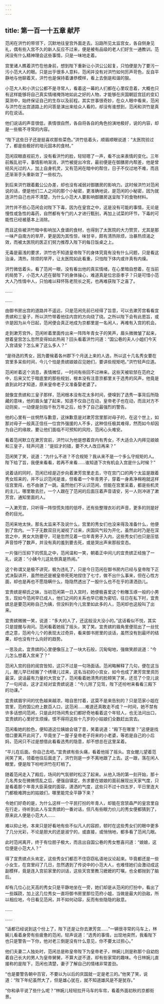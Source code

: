 ```yaml
---
---
---
```

title: 第一百一十五章 献芹
---




范闲在洪竹的带领下，沉默地往皇宫外面走去。沿路所见太监宫女，各自侧身见礼，偶有些入宫不久的新人反应不过来，便是被有品级的老人们好生一通教训。范闲没有什么精神理会这些事情，只是一味地走着。

宫里诸人瞧着洪竹在他身前，想到陛下重新让小洪公公起复，只怕便是为了要污一污小范大人的眼。只是出乎很多人意料，范闲并没有对洪竹如何厉声苛色，反自平静地与他聊着天，洪竹也是保持着谦恭模样，看上去倒是和谐的狠。

小范大人和小洪公公都不是寻常人，看着这一幕的人们都在心里叹息着，大概也只有这样能够将自己真实情绪掩饰地如此之好的人物，才能够在庆国朝廷宫廷的变幻莫测中，始终保证自己的生存以及前程。其实世事很奇妙，在众人眼中看来，范闲与洪竹在出宫道路上的问答是演出来给众人看的，却没有谁想到，范闲和洪竹是真的在说话。

他们说话的声音很低，表情很自然，各自将各自的角色扮演地极好，说的内容，却是一些极不寻常的内容。

“陛下这些日子还是挺喜欢那些菜色。”洪竹低着头，顺眉顺眼说道：“太医院验过了，都是些极好的培元固本的食材。”

范闲双眼直视前方，没有看洪竹的脸，轻轻嗯了一声，看不出来表情的变化。三年前叛乱初平，事情影响渐消，洪竹被提出冷宫，最初便是在御膳房内帮差，他是曾经风光过的人，加上自身机灵，又有范闲在暗中的帮住，日子不仅过地不难，而且还渐渐手头重新敛了一些权力。

到后来洪竹跟着戴公公办差，却也没有减弱对御膳房的影响力。这时候洪竹对范闲说的话，便是他们二人之间的那个小秘密，更准确地说，是范闲的小秘密，因为就连洪竹自己也并不清楚，为什么小范大人要影响御膳房送呈陛下的食物材料。

洪竹并不担心范闲会对陛下下毒，因为在皇宫之中，这是没有可能的事情，无论是慢性或急性的毒药，自然都有专门的人才进行甄别，再加上试菜的环节，下毒的可能性已经被基本上消除。

而且这些被洪竹暗中影响加入食谱的食材，也得到了太医院的大力赞赏，尤其是那一味产自南方的旱芹，更是因为其性惊，味甘辛，颇有清热除烦，治暴热烦渴之效，而被太医院的医正们努力推荐入陛下的每日饭桌之上。

无毒是最浅的要求，洪竹也不知道皇帝陛下的身体究竟有没有什么问题，只是看这治澡，清热，除烦的旱芹，让太医院如此看重，只怕陛下体内或许真有内燥。

洪竹微低着头，看了范闲一眼，没有看出他的真实情绪，在心里暗自想着，在当前的局势下，小范大人还在替陛下的身体操心，难道真是位忠臣孝子？只是可惜小范大人乃性情中人，只怕难以释怀陈老院长之死，也再难获陛下之喜了。

……

……

由御书房出宫的道路并不遥远，只是范闲先前已经得了旨意，可以去漱芳宫看看宜贵嫔和三皇子，所以洪竹带着他往内宫的方向绕了绕。之所以陛下会有此恩旨，或许是因为从今日起，范闲便会真正地成为京都里是一名闲人，再难有入宫的机会。

走到漱芳宫外，范闲听着里面传出来一阵阵年青女子的笑声，眉头微微皱了起来，想着皇宫怎么忽然变得如此热闹？回头看着洪竹问道：“国公巷的夫人小姐们今天入宫请安？怎么来了这么多人？”

“是待选的秀女，因为要候着各州郡下个月送上来的人选，所以这十几名秀女要在宫里多呆些时间，今儿个怕是贵嫔娘娘召见她们，要讲些规矩吧。”洪竹轻声应道。

范闲听着这个消息，表情微怔，一时间有些回不过神来。这些天被软禁在范府之中，后来又忙于暗底里的那些规划，根本没有注意京都里关于选秀的风声，他竟是直到此时才知道，原来皇帝老子又准备娶老婆了。

就像宜贵嫔和三皇子那样，范闲根本没有花太多时间，便嗅到了选秀一事背后所隐藏的意味，他的眉头皱了起来，知道不仅自己在动，皇帝老子也在动，而且对方不动则矣，一动便是剑指千秋万年之后，给予了自己最强烈的警告。

他的心里有一丝惘然与歉意，这抹歉意是对漱芳宫里那对母子的，在这个世上，如那对母子一般真正信任一位宫外强援的人不多，这种信任极其难得，然而如今却因为自己的缘故，要让他们面临不可预知的风险，范闲心头难安。

看着范闲默立在漱芳宫前，洪竹以为他是想着宫内有秀女，不大适合入内拜见娘娘和三皇子，轻声问道：“是奴才的错，要不大人改日再来？”

范闲笑了笑，说道：“为什么不进？不合规矩？我从来不是一个多么守规矩的人。陛下给了旨，我便来看看，若再不来看……谁知道下次有机会入宫是什么时候？”

说着话的同时，范闲已经是迈步向着漱芳宫里走去，守在宫门口的两个太监是跟着秀女班来的，并不认识范闲是谁，但看着一个年青男子，穿着一身素净棉袍就这样往宫里闯，也不由骇了一跳。虽然他们不认识范闲，但能在宫里呆着，都是些机灵的主儿，哪里敢去拦，一个人跟在了范闲的后面压着声音请安，另一人则冲进了漱芳宫，通知里面的人。

一入漱芳宫，只听得一阵惊慌失措的低呼，还有些整理衣衫的声音，更多的则是好奇的目光。

范闲来地太快，那名太监来不及说什么，宫里的秀女们也没来得及准备什么，他便到了宫内。一下子无数双目光凝视了过来，庆国风气较为开化，虽然此时乃是在深宫之中，男女大防要守，可是忽然见着一位年青男子入内，这些秀女们也只是压低声音惊呼了数声，并没有真的羞到要去死，或是哭出声来那般变态。

一片强行压抑下的慌乱之中，范闲温和一笑，朝着正中间儿的宜贵嫔正经施了一礼，说道：“小姨今儿这处倒真是热闹。”

这个称谓又是极不讲究，极为违礼了，只是今日范闲在御书房内已经与皇帝陛下正式决裂讲开，虽然他还是被皇帝死死地捏住了七寸，做不出什么事来，但在心性方面，却也是再也不愿隐瞒什么，隐隐然透出了一股什么也不在乎的潇洒劲儿。

宜贵嫔是柳氏之妹，当初范闲第一日入宫时，她便极喜爱这个粉雕玉琢一般的小男生，现如今范闲早已成人，他们之间的关系也早已极为密切，往日在私下时，宜贵嫔总是要范闲称自己为姨，但没料到今儿宫里如此多的人，范闲却也这般叫了出来。

宜贵嫔微微一笑，说道：“多大的人了，还这般没大没小的。”这话看似不悦，其实只是提醒与询问。范闲看着她摇了摇头，笑了笑。宜贵嫔的眉角里便现出了一丝忧虑之意，范闲今儿个的表现太过奇异，看来御书房里的谈话，虽然没有到最坏的结果，却也没有什么向好的趋势。

一思及此，宜贵嫔的心里便像压上了一块大石般，沉甸甸地，强做笑颜说道：“今儿怎么想着入宫来了？”

范闲入宫的目的闺宫皆知，这只不过是一句场面话。范闲略解释了几句，便在这当儿，醒儿早已经搬了个绣墩儿过来，这名当初的小宫女，如今也成了漱芳宫里资历最深，说话最有力量的大宫女了，范闲看着她清秀的脸颊笑了笑，还觅了个空儿说了一句闲话，这才正经对宜贵嫔说道：“今儿除了见驾，陛下还吩咐来看看三殿下的功课。”

宜贵嫔眉宇间的忧色越来越浓，暗自思忖着，这莫不是来告别的？只是范家小姐在宫里，范府国公府上数百人口，这范闲……难道还真敢走不成？一时间，她不禁有许多话想问范闲，只是此时场间秀女们都好奇地看着这个年轻人，也无法问出口，宜贵嫔的心里好生烦燥，恨不得将这些十几岁的小姑娘们全数赶出宫去。

范闲看她的脸色，便知道这位姨娘会错了意，笑着说道：“殿下在哪里？”这便是找借口要离开此间了，毕竟坐了一屋子皇帝老子将来的小老婆，等若是自己的小后妈，范闲只不过是想借此看看选秀的隐意，却不想总在这里呆着。

“平儿在后面。你自己去吧。”宜贵嫔有些头痛，看着他摇了摇头。宫女醒儿望着范闲笑了笑，领着他往后面走了，洪竹则是一步不离地跟了上去。这一跟，落在闲人眼里，便是陛下吩咐洪竹在盯梢了。

随着范闲走入了殿后，场间的气氛顿时松泛了起来。从他入场的第一刻开始，那十几名秀女在微微慌乱之后，便强自镇定，务求要在娘娘的面前展现出天家气度，只是看着那个年青大臣英俊的面容，潇洒的气度，这些只不过十四五岁，平日里连大门都极难跨出的姑娘们，哪里能完全平静下来？

令她们好奇的是，为什么这样一个平民打扮的年青人，却能在宫禁森严的皇宫里自在行走，待听到此人与宜贵嫔的一番对话，但凡有些眼力价儿的秀女便都猜到了，原来此人便是小范大人……

难以抑止地，本来只是好看地有些不似凡人的容颜，顿时在这些秀女们的眼中更多了几分光彩，不论是胆大的还是淑宁的，或直接，或悄悄地，都多看了范闲几眼。

此时范闲离开，终于有位胆子极大，而且出自国公巷的秀女憨喜问道：“娘娘，这位便是小范大人？”

得了宜贵嫔点头肯定，这些秀女们都忍不住窃窃私语地议论起来。毕竟都还是一些小女生，在宫里闷了几日，忽然遇到了传说中的小范大人，也难怪她们会激动成这副模样，竟是连入宫前家里的训话，这些天宫里教习嬷嬷的叮嘱，也全都抛到了脑后。

却有几位心比天高的秀女只是平静地坐在一旁，她们却是从范闲的打扮中，看出了一些蹊跷，加上这几位秀女一直将御书房里那位范府小姐，当做是最大的劲敌，所以相应地，今日看见范闲，并不如何动容，反而有些隐隐的敌意。

……

……

“话都已经说到这个份上了，陛下还是让你去漱芳宫……”一辆很寻常的马车上，林婉儿看着身旁有些疲惫的范闲，轻声说道：“选秀的事情，出现地突然，我看陛下也只是警告一下你，他对老三倒是没有什么意见，你不要太过担心。”

他们夫妻二人独处时，范闲总是称皇帝陛下为皇帝老子，林婉儿则是称那个自幼抱着自己长大的男人为皇帝舅舅，不算大逆不道，却有些家常的趣味。今日林婉儿直接称的是陛下，范闲也清楚，妻子了解自己的情绪非常差劲。

“也是要警告朝中百官，不要以为以后的庆国就一定是老三的。”他笑了笑，说道：“陛下年纪虽然大了，但是雄心犹在，就不知道雄风是不是犹存。”

“你和承平说了些什么呢？”林婉儿轻轻拉开马车的车帘，看着外面初秋的京都街景。